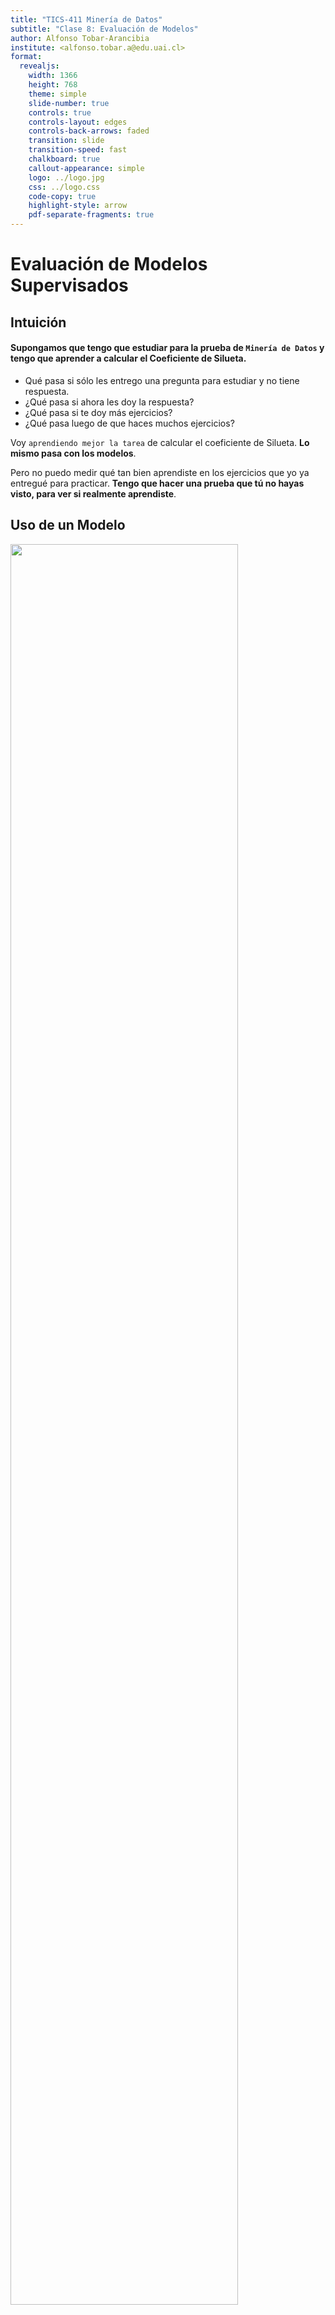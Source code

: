 ```yaml
---
title: "TICS-411 Minería de Datos"
subtitle: "Clase 8: Evaluación de Modelos"
author: Alfonso Tobar-Arancibia
institute: <alfonso.tobar.a@edu.uai.cl>
format:
  revealjs: 
    width: 1366
    height: 768
    theme: simple
    slide-number: true
    controls: true
    controls-layout: edges
    controls-back-arrows: faded
    transition: slide
    transition-speed: fast
    chalkboard: true
    callout-appearance: simple
    logo: ../logo.jpg
    css: ../logo.css
    code-copy: true
    highlight-style: arrow
    pdf-separate-fragments: true
---
```



# Evaluación de Modelos Supervisados 


## Intuición {.smaller}

#### Supongamos que tengo que estudiar para la prueba de `Minería de Datos` y tengo que aprender a calcular el Coeficiente de Silueta.

::: {.incremental}
* Qué pasa si sólo les entrego una pregunta para estudiar y no tiene respuesta.
* ¿Qué pasa si ahora les doy la respuesta?
* ¿Qué pasa si te doy más ejercicios?
* ¿Qué pasa luego de que haces muchos ejercicios?
:::

::: {.callout-tip .fragment}
Voy `aprendiendo mejor la tarea` de calcular el coeficiente de Silueta. **Lo mismo pasa con los modelos**.
:::

::: {.callout-important .fragment}
Pero no puedo medir qué tan bien aprendiste en los ejercicios que yo ya entregué para practicar. **Tengo que hacer una prueba que tú no hayas visto, para ver si realmente aprendiste**.
:::

## Uso de un Modelo {.smaller}

![](img/clase-9/model_usage.png){.lightbox fig-align="center" width="85%"}


::: {.callout-warning .fragment}
**¿Cómo saber que el modelo está funcionando como esperamos?**
:::

# Evaluación de un Modelo

## Métricas

El Rendimieto de un Modelo de Clasificación permite evaluar el `error` asociado al proceso de predicción.

::: {.callout}

Clase Positiva
: Corresponde a la clase/evento de interés. Ej: Tiene cancer, va a pagar su deuda, es un gato. Normalmente se denota como la `Clase 1`.

Clase Negativa
: Corresponde a la clase/evento contrario al de interés. Ej: No tiene cancer, no va a pagar su deuda, no es un gato. Normalmente se denota como la `Clase 0`. 
:::

::: {.callout-tip}
`Scikit-Learn` usa la siguiente convención:

* Si se llama `*_score` un mayor puntaje es mejor.
* Si se llama `*_error` o `*_loss` un mejor puntaje es mejor.
:::

## Métricas: Matriz de Confusión {.smaller}

> La Matriz de Confusión ordena los valores correctamente predichos y también los distintos errores que el modelo puede cometer.

::: {.columns}
::: {.column width="40%"}
![](img/clase-9/conf_mat.png){.lightbox fig-align="center"}
:::
::: {.column width="60%"}
TP (Verdaderos Positivos)
: Corresponde a valores reales de la clase 1 que fueron correctamente predichos como clase 1.

TN (Verdaderos Negativos)
: Corresponde a valores reales de la clase 0 que fueron correctamente predichos como clase 0.

FP (Falsos Positivos)
: Corresponde a valores reales de la clase 0 que fueron incorrectamente predichos como clase 1.

FN (Falsos Negativos)
: Corresponde a valores reales de la clase 1 que fueron incorrectamente predichos como clase 0.
:::
::: 

## Métricas: A partir de la Matriz de Confusión {.smaller}

::: {.columns}
::: {.column}
::: {.callout appearance="default"}
## Accuracy
$$\frac{TP + TN}{TP + TN + FP + FN}$$
:::

::: {.callout appearance="default"}
## Precision
$$\frac{TP}{TP + FP}$$
:::

:::
::: {.column}
::: {.callout appearance="default"}
## Recall
$$\frac{TP}{TP + FN}$$
:::
::: {.callout appearance="default"}
## F1-Score
$$\frac{2\cdot Precision \cdot Recall}{Precision + Recall} = \frac{2 \cdot TP}{2\cdot TP + FP + FN}$$
:::
:::
::: 

::: {.callout-tip}
* **Accuracy** es probablemente la métrica más sencilla y más utilizada.
* **Precision** y **Recall** ponderarán distintos errores (FP y FN respectivamente) con mayor severidad. Ambas métricas son Antagonistas. 
* **F1-Score** corresponde a la media armónica del **Precision** y **Recall,** y tiende a ponderar los errores de manera más balanceada. 
:::

### ¿Cuándo utilizar cada tipo de error?

## Curva ROC {.smaller}

La curva ROC fue desarrollada en 1950 para analizar señales ruidosas. La curva ROC permite al operador contrapesar la tasa de verdaderos positivos (Eje $y$) versus los falsos positivos (Eje x).

> El área bajo la curva representa la `calidad del modelo`. Una manera de interpretarla es como la probabilidad de que una predicción de la clase positiva tenga mayor probabilidad que una de clase negativa. En otras palabras, **mide que las probabilidades se encuentren correctamente ordenadas**. Por lo tanto varía entre 0.5 y 1. 


::: {.columns}
::: {.column}
![](img/clase-9/roc.png){.lightbox fig-align="center" width="80%"}
:::
::: {.column}

##### ROC $\sim$ 0.5
![](img/clase-9/roc_ex_1.png){.lightbox fig-align="center" width="90%"}

##### ROC $\sim$ 1
![](img/clase-9/roc_ex_2.png){.lightbox fig-align="center" width="90%"}
:::
::: 

## Implementación en Python

```.python
from sklearn.metrics import accuracy_score, precision_score, recall_score, f1_score, roc_auc_score

accuracy_score(y_true, y_pred)
precision_score(y_true, y_pred)
recall_score(y_true, y_pred)
f1_score(y_true, y_pred)
roc_auc_score(y_true, y_proba)
```

* **y_true**: Corresponde a las etiquetas reales del Dataset.
* **y_pred**: Corresponde a las predicciones realizadas por el modelo. 
* **y_proba**: Corresponden a las probabilidades predichas por el modelo (si es que el modelo lo permite). 


## Implementación en Python: Matriz de Confusión

```.python
from sklearn.metrics import ConfusionMatrixDisplay

ConfusionMatrixDisplay.from_predictions(y_true, y_pred)
```

![](img/clase-9/conf_mat_sklearn.png){.lightbox fig-align="center" }

## Implementación en Python: Curva ROC

```.python
from sklearn.metrics import RocCurveDisplay

RocCurveDisplay.from_predictions(y_true, y_proba)
```

![](img/clase-9/roc_curve_sklearn.png){.lightbox fig-align="center" }


# Sobre el aprendizaje de un Modelo

## Curva de Aprendizaje: Training {.smaller}

![](img/clase-9/training_curve.png){.lightbox fig-align="center"}

::: {.callout-note}
¿Qué sería la Complejidad del Modelo?
:::

## Curva de Aprendizaje: Validación {.smaller}

![](img/clase-9/validation_curve.png){.lightbox fig-align="center"}

::: {.callout-caution}
¿Por qué el modelo pierde rendimiento cuando aumenta su Complejidad?
:::

## Curva de Aprendizaje: Mejor Ajuste {.smaller}

::: {.columns}
::: {.column width="65%"}
![](img/clase-9/learning_curve.png){.lightbox fig-align="center"}
:::
::: {.column width="35%"}
::: {.callout-important}
## **Overfitting**: 
Gran diferencia entre Training y Validation Score.

:::
::: {.callout-caution appearance="default"}
## **Underfitting**: 
Poca diferencia entre Training y Validation Score, pero con ambos puntajes *"relativamente bajos"*. 
:::
::: {.callout-note}
## **Proper fitting**:
Corresponde al mejor puntaje en el set de Validación. Donde también la distancia entre Train y Test es ***poca***.
:::
:::
::: 


## Evaluación {.smaller}

> La evaluación de modelos supervisados es fundamental. De no hacerlo de forma correcta podemos quedarnos con una idea muy equivocada del rendimiento del modelo.

::: {.callout-caution}
Un modelo con un rendimiento incorrecto puede entregar predicciones completamente inútiles. 
:::

Cross Validation (Validación Cruzada)
: > Se debe evaluar el rendimiento de un modelo en un `dataset diferente` al que fue entrenado. Esta es la única manera en la que se puede medir el poder de generalización.

Generalización
: > Corresponde a la habilidad de un modelo de adaptarse apropiadamente a datos no vistos previamente. 

::: {.callout-important}
Para esto se asume que todos los datos son i.i.d (`independent and identically distributed`). De no lograr esto, lograr buenos rendimientos es más difícil.
:::

## Complejidad de un Modelo

#### ¿Qué modelo es un mejor clasificador?

![](img/clase-9/overfitting.png){.lightbox fig-align="center" width="70%"}

## Complejidad de un Modelo {.smaller}

::: {.columns}
::: {.column}

### Overfitting
![](img/clase-9/overf.png){.lightbox fig-align="center" width="80%"}
:::
::: {.column}

### Underfitting
![](img/clase-9/underf.png){.lightbox fig-align="center" width="80%"}
:::
::: 

::: {.callout-tip .fragment}
**Regularización**: Se refiere a una penalización que damos al modelo para que `disminuya su complejidad` de modo tal que evite el ***Overfitting***. En el caso de KNN, $K$ es un parámetro de regularización.
:::

# Esquemas de Validación

## Validación Cruzada: Holdout {.smaller}

> También es conocido como `Train Test Split` o simplemente `Split`. Corresponde a la separacion de nuestra data cuando con el proposito de aislar observaciones que el modelo no vea para una correcta evaluación.

::: {.columns}
::: {.column width="30%"}
![](img/clase-9/dataset.png){.lightbox fig-align="center" width="85%"}
:::
::: {.column width="30%"}

::: {.r-stack}

![](img/clase-9/trainset.png){.lightbox fig-align="center" width="85%" .fragment fragment-index=1}

![](img/clase-9/split.png){.lightbox fig-align="center" width="85%" .fragment fragment-index=2}
::: 
:::
::: {.column width="40%"}

::: {.callout-caution .fragment fragment-index=1}
* El `train set` es la porción de los datos que se utilizará `exclusivamente` para entrenar los datos. 
:::

::: {.callout-tip .fragment fragment-index=2}
* El `test set` es la porción de los datos que se utilizará exclusivamente para validar los datos. 
* El `test set` simula los datos que eventualmente entrarán el modelo para obtener una predicción. 
:::

::: {.callout-note .fragment fragment-index=3}
* Normalmente se utilizan splits del tipo 70/30, 80/20 o 90/10.
:::

::: {.callout-important .fragment fragment-index=4}
* ¿Cuál es el problema con este tipo de validación?
:::

:::
::: 

## Variante Holdout

::: {.columns}
::: {.column}
::: {.r-stack}
![](img/clase-9/trainset.png){.lightbox fig-align="center" .fragment fragment-index=1}

![](img/clase-9/train-val.png){.lightbox fig-align="center" .fragment fragment-index=2}

![](img/clase-9/full-holdout.png){.lightbox fig-align="center" .fragment fragment-index=3}
:::
:::
::: {.column}
::: {.callout-warning .fragment fragment-index=2}
* Se agrega un `validation set` el cuál se utilizará para escoger los `hiperparámetros` que muestren un mejor poder de generalización.
:::

::: {.callout-tip .fragment fragment-index=3}
* El `train set` y el `test set` cumplen la misma función que tenían antes.
:::
:::
::: 

## Variante Holdout: Procedimiento {.smaller}

::: {.columns}
::: {.column width="30%"}
![](img/clase-9/full-holdout.png){.lightbox fig-align="center" }
:::
::: {.column width="70%" .fragment}

#### Procedimiento

* Repetir para cada `Modelo` a probar.

::: {.callout-important}
* Vamos a entender un modelo como la combinación de un `Algoritmo de Aprendizaje` + `Hiperparámetros` + `Preprocesamiento`.
:::

::: {.incremental}
1. Se entrena cada `Modelo` en el `train set`. Se mide una métrica de Evaluación apropiada utilizando el `Validation Set`. La llamaremos ***métrica de Validación***.
2. Se escoge el mejor `Modelo` como el que tenga la mejor ***métrica de Validación***.
3. Se reentrena el ***modelo escogido*** pero ahora en un *"nuevo set"* compuesto por el `Train set` + el `Validation set`. 
4. Se reporta el rendimiento final del ***mejor modelo*** (al momento del diseño) utilizando métricas medidas en el `Test Set`.
:::

:::
::: 

## K-Fold CV {.smaller}

::: {.callout-caution}
* El proceso de Holdout podría llevar a un proceso de overfitting del Test Set si el modelo no es lo suficientemente robusto. 
* Definiremos la robustez más adelante.
:::


::: {.columns}
::: {.column width="40%"}

::: {.callout-note }
El K-Fold CV se aplica sólo al `Train Set` y la métrica final que se reporta utilizando el `Test Set`.
:::

![](img/clase-9/K-Fold.png){.lightbox fig-align="center" }
:::
::: {.column width="60%"}
Fold
: Entenderemos Folds como divisiones que haremos a nuestro dataset. (En el ejemplo se divide el dataset en 5 Folds). 

Split
: Entenderemos Splits, como iteraciones. En cada iteración utilizaremos un Fold como `Validation Set` y todos los Folds restantes como `Train Set`. 

::: {.callout-important}
* La métrica final se calculará como el promedio de las ***Métricas de Validación*** para cada `Split`. 
* A veces la variabilidad (medido a través de la Desviación Estándar) también es usado como criterio para elegir el mejor modelo. 
:::

:::
::: 

## Bootstrap {.smaller}

Consiste en generar subgrupos aleatorios con repetición. Normalmente requiere específicar el tamaño de la muestra de entrenamiento. Y la cantidad de repeticiones que del proceso. Los sets de validación (en morado) acá se denominan ***out-of-bag*** samples.

::: {.columns}
::: {.column width="40%"}
![](img/clase-9/data_boot.png){.lightbox fig-align="center" }

::: {.callout-tip}
* La métrica final a reportar se mide como el promedio de los ***out-of-bag*** samples.
:::
:::
::: {.column width="60%"}
![](img/clase-9/iter_boot.png){.lightbox fig-align="center" width="50%"}
:::
::: 

## Variantes y Consejos {.smaller}

Stratified K-Fold
: Es la variante más utilizada de K-Fold el cual genera los folds considerando que se mantenga la proporción de etiquetas en cada Fold.

Leave One Out
: Sería una variante con $K=n$. Por lo tanto, el `Validation Set` tiene sólo una observación. 

::: {.callout-tip appearance="default" style="font-size: 130%;"}

#### ¿Cuando usar cada uno?

* Si se tiene una cantidad de datos suficiente (normalmente tamaños muy grandes se prefiere) el **Holdout.** 
  * Entre más registros, menos % de `Validation Set` se deja.
* Si se requiere robustez, o hay Test sets que son muy variables se prefiere **K-Fold.**
  * Si es que hay desbalance de clases, se prefiere la versión **Stratified**.  
* Si se tienen ***muy pocos*** datos, entonces utilizar **Leave-One-Out**.
* **Bootstrap** también es utilizado cuando se tengan pocos datos. Aunque suele ser un approach más estadístico.
:::

## Baseline 

> Un modelo `Baseline` es un modelo simple, normalmente sin aprendizaje asociado o con poder de aprendizaje más limitado, el cuál será utilizado como medida de referencia para ver si algoritmos más complejos efectivamente están aprendiendo.

::: {.callout-note}
Si estamos probando un nuevo modelo y éste es capaz de **superar el rendimiento de un Baseline**, se considera como que estamos aprendiendo algo nuevo.
:::

::: {.callout-caution}
Modelos que **no superaron** el puntaje de un modelo Baseline normalmente son deshechados.
:::

## Implementación en Python: Baselines

```.python
from sklearn.dummy import DummyClassifier

dc = DummyClassifier(strategy="prior", random_state = 42, constant=None)
dc.fit(X_train,y_train)
y_pred = dc.predict(X_test)
```

<br>

::: {style="font-size: 75%;"}
* **strategy**: Corresponde a estrategias *"dummy"* con las cuales generar predicciones.
    * *"prior"*: predice siempre la clase más frecuente observada en el entrenamiento. Si se predice la probabilidad, se devuelve la probabilidad empírica. 
    * *"constant"*: Devuelve un valor constante provisto por el usuario.
    * *"uniform"*: Predice probabilidades aleatorios obtenidas mediante una distribución uniforme. 

:::

## Data Leakage {.smaller}

Fuga de Datos
: > Se refiere al proceso donde el modelo por alguna razón conoce información que no debería conocer. Puede ser información del `Test Set` o variables que revelan información primordial sobre la etiqueta.

::: {.callout-important}
Cuando existe `Data Leakage` es posible que los resultados del modelo no reflejen correctamente su rendimiento dando una falsa sensación de optimismo.
:::

### Ejemplos

* Estandarizar o aplicar preprocesamientos antes del Split de la Data.
* Utilizar variables que tienen directa relación con el Target. 

::: {.callout-tip .fragment}
Se recomienda siempre que sea posible utilizar `Pipelines` para poder evitar el **Data Leakage**. 
:::

# Arrivederci!


::: {.footer}
<p xmlns:cc="http://creativecommons.org/ns#" xmlns:dct="http://purl.org/dc/terms/"><span property="dct:title">Tics-411 Minería de Datos</span> está licenciado bajo <a href="http://creativecommons.org/licenses/by-nc-sa/4.0/?ref=chooser-v1" target="_blank" rel="license noopener noreferrer" style="display:inline-block;">CC BY-NC-SA 4.0

<img style="height:22px!important;margin-left:3px;vertical-align:text-bottom;" src="https://mirrors.creativecommons.org/presskit/icons/cc.svg?ref=chooser-v1"><img style="height:22px!important;margin-left:3px;vertical-align:text-bottom;" src="https://mirrors.creativecommons.org/presskit/icons/by.svg?ref=chooser-v1"><img style="height:22px!important;margin-left:3px;vertical-align:text-bottom;" src="https://mirrors.creativecommons.org/presskit/icons/nc.svg?ref=chooser-v1"><img style="height:22px!important;margin-left:3px;vertical-align:text-bottom;" src="https://mirrors.creativecommons.org/presskit/icons/sa.svg?ref=chooser-v1"></a></p>
:::